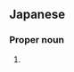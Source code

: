 ==Japanese==
{{ja-kanjitab|しょう|し|k2=じ}}

===Proper noun===
{{ja-pos|しょうじ|proper}}

# {{given name|male|lang=ja|sort=しょうじ}}